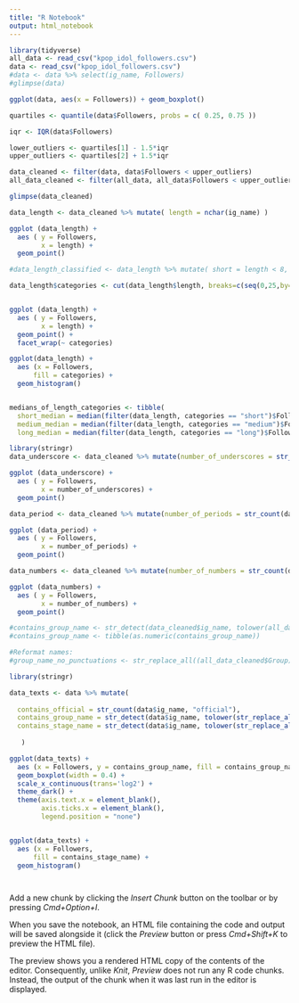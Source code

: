 ```yaml
---
title: "R Notebook"
output: html_notebook
---
```


```r
library(tidyverse)
all_data <- read_csv("kpop_idol_followers.csv")
data <- read_csv("kpop_idol_followers.csv")
#data <- data %>% select(ig_name, Followers)
#glimpse(data)

```

```r
ggplot(data, aes(x = Followers)) + geom_boxplot()
```

```r
quartiles <- quantile(data$Followers, probs = c( 0.25, 0.75 ))

iqr <- IQR(data$Followers)

lower_outliers <- quartiles[1] - 1.5*iqr
upper_outliers <- quartiles[2] + 1.5*iqr

data_cleaned <- filter(data, data$Followers < upper_outliers)
all_data_cleaned <- filter(all_data, all_data$Followers < upper_outliers)

glimpse(data_cleaned)
```

```r
data_length <- data_cleaned %>% mutate( length = nchar(ig_name) )

ggplot (data_length) +
  aes ( y = Followers, 
        x = length) +
  geom_point()

#data_length_classified <- data_length %>% mutate( short = length < 8, medium = 8 < length & length < 16, long = length > 15)

data_length$categories <- cut(data_length$length, breaks=c(seq(0,25,by=8)), labels=c("short", "medium", "long"))


ggplot (data_length) +
  aes ( y = Followers, 
        x = length) +
  geom_point() +
  facet_wrap(~ categories)

ggplot(data_length) + 
  aes (x = Followers, 
      fill = categories) +
  geom_histogram()



```

```r
medians_of_length_categories <- tibble(
  short_median = median(filter(data_length, categories == "short")$Followers),
  medium_median = median(filter(data_length, categories == "medium")$Followers),
  long_median = median(filter(data_length, categories == "long")$Followers))
```

```r
library(stringr)
data_underscore <- data_cleaned %>% mutate(number_of_underscores = str_count(data_cleaned$ig_name, "_"))

ggplot (data_underscore) +
  aes ( y = Followers, 
        x = number_of_underscores) +
  geom_point()
```

```r
data_period <- data_cleaned %>% mutate(number_of_periods = str_count(data_cleaned$ig_name, "\\."))

ggplot (data_period) +
  aes ( y = Followers, 
        x = number_of_periods) +
  geom_point()
```

```r
data_numbers <- data_cleaned %>% mutate(number_of_numbers = str_count(data_cleaned$ig_name, "\\d"))

ggplot (data_numbers) +
  aes ( y = Followers, 
        x = number_of_numbers) +
  geom_point()
```

```r
#contains_group_name <- str_detect(data_cleaned$ig_name, tolower(all_data_cleaned$Group))
#contains_group_name <- tibble(as.numeric(contains_group_name))

#Reformat names: 
#group_name_no_punctuations <- str_replace_all((all_data_cleaned$Group), "[[:punct:]]", "")

library(stringr)

data_texts <- data %>% mutate(
  
  contains_official = str_count(data$ig_name, "official"),
  contains_group_name = str_detect(data$ig_name, tolower(str_replace_all((data$Group), "[[:punct:]]", ""))),
  contains_stage_name = str_detect(data$ig_name, tolower(str_replace_all((data$Stage.Name), " ", "")))
 
   )

ggplot(data_texts) + 
  aes (x = Followers, y = contains_group_name, fill = contains_group_name, alpha = 0.5) +
  geom_boxplot(width = 0.4) +
  scale_x_continuous(trans='log2') +
  theme_dark() +
  theme(axis.text.x = element_blank(),
        axis.ticks.x = element_blank(),
        legend.position = "none") 


ggplot(data_texts) + 
  aes (x = Followers, 
      fill = contains_stage_name) +
  geom_histogram()




```

Add a new chunk by clicking the *Insert Chunk* button on the toolbar or by pressing *Cmd+Option+I*.

When you save the notebook, an HTML file containing the code and output will be saved alongside it (click the *Preview* button or press *Cmd+Shift+K* to preview the HTML file).

The preview shows you a rendered HTML copy of the contents of the editor. Consequently, unlike *Knit*, *Preview* does not run any R code chunks. Instead, the output of the chunk when it was last run in the editor is displayed.
